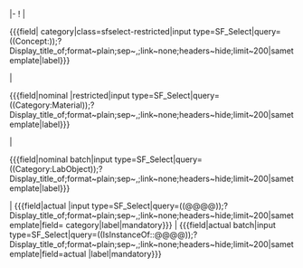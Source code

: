 <includeonly>|-
! {{{name in form}}}
<!-- CATEGORY -->
<!-- | <nowiki>{{{field|</nowiki>{{{template parameter}}} category<nowiki>|input type=combobox|restricted|default=</nowiki>Category:{{{category|Material}}}<nowiki>|values from concept=</nowiki>{{{concept|MaterialCategory}}}<nowiki>}}}</nowiki> -->
| <div class='sfselect-restricted'><nowiki>{{{field|</nowiki>{{{template parameter}}} category<nowiki>|class=sfselect-restricted|input type=SF_Select|query=((Concept:</nowiki>{{{concept|MaterialCategory}}}<nowiki>));?Display_title_of;format~plain;sep~,;link~none;headers~hide;limit~200|sametemplate|label}}}</nowiki></div>
<!-- NOMINAL -->
<!-- | <nowiki>{{{field|</nowiki>nominal {{{template parameter}}}<nowiki>|restricted|input type=SF_Select|query=((@@@@));?Display_title_of;format~plain;sep~,;link~none;headers~hide;limit~200|sametemplate|field=</nowiki>{{{template parameter}}} category<nowiki>|label}}}</nowiki> -->
| <div class='sfselect-restricted'><nowiki>{{{field|</nowiki>nominal {{{template parameter}}}<nowiki>|restricted|input type=SF_Select|query=((Category:Material));?Display_title_of;format~plain;sep~,;link~none;headers~hide;limit~200|sametemplate|label}}}</nowiki></div>
<!-- NOMINAL BATCH -->
<!-- | <nowiki>{{{field|</nowiki>nominal {{{template parameter}}} batch<nowiki>|input type=SF_Select|query=((IsInstanceOf::@@@@));?Display_title_of;format~plain;sep~,;link~none;headers~hide;limit~200|sametemplate|field=</nowiki>nominal {{{template parameter}}}<nowiki>|label}}}</nowiki> -->
<!-- | <nowiki>{{{field|</nowiki>nominal {{{template parameter}}} batch<nowiki>|restricted|input type=combobox|values from namespace=Lab}}}</nowiki> -->
| <div class='sfselect-restricted'><nowiki>{{{field|</nowiki>nominal {{{template parameter}}} batch<nowiki>|input type=SF_Select|query=((Category:LabObject));?Display_title_of;format~plain;sep~,;link~none;headers~hide;limit~200|sametemplate|label}}}</nowiki></div>
<!-- ACTUAL -->
| <nowiki>{{{field|</nowiki>actual {{{template parameter}}}<nowiki>|input type=SF_Select|query=((@@@@));?Display_title_of;format~plain;sep~,;link~none;headers~hide;limit~200|sametemplate|field=</nowiki>{{{template parameter}}} category<nowiki>|label|mandatory}}}</nowiki>
<!-- ACTUAL BATCH -->
| <nowiki>{{{field|</nowiki>actual {{{template parameter}}} batch<nowiki>|input type=SF_Select|query=((IsInstanceOf::@@@@));?Display_title_of;format~plain;sep~,;link~none;headers~hide;limit~200|sametemplate|field=</nowiki>actual {{{template parameter}}}<nowiki>|label|mandatory}}}</nowiki>
</includeonly>